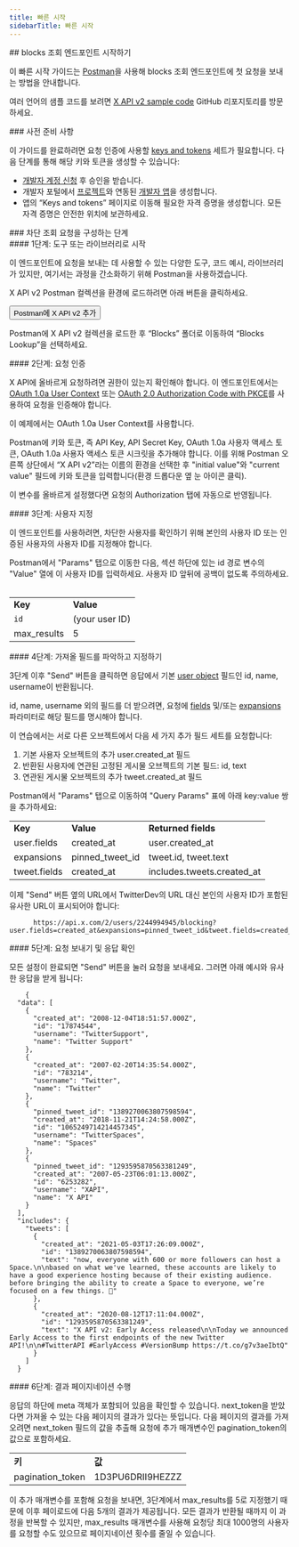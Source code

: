 ```yaml
---
title: 빠른 시작
sidebarTitle: 빠른 시작
---
```



<div id="getting-started-with-the-blocks-lookup-endpoint">
  ## blocks 조회 엔드포인트 시작하기
</div>

이 빠른 시작 가이드는 [Postman](/ko/tutorials/postman-getting-started)을 사용해 blocks 조회 엔드포인트에 첫 요청을 보내는 방법을 안내합니다.

여러 언어의 샘플 코드를 보려면 [X API v2 sample code](https://github.com/xdevplatform/Twitter-API-v2-sample-code) GitHub 리포지토리를 방문하세요.

<Note>
  ### 사전 준비 사항

  이 가이드를 완료하려면 요청 인증에 사용할 [keys and tokens](/ko/resources/fundamentals/authentication) 세트가 필요합니다. 다음 단계를 통해 해당 키와 토큰을 생성할 수 있습니다:

  - [개발자 계정 신청](https://developer.x.com/en/apply-for-access) 후 승인을 받습니다.
  - 개발자 포털에서 [프로젝트](/ko/resources/fundamentals/projects)와 연동된 [개발자 앱](/ko/resources/fundamentals/developer-apps)을 생성합니다.
  - 앱의 “Keys and tokens” 페이지로 이동해 필요한 자격 증명을 생성합니다. 모든 자격 증명은 안전한 위치에 보관하세요.
</Note>

<div id="steps-to-build-a-blocks-lookup-request">
  ### 차단 조회 요청을 구성하는 단계
</div>

<div id="step-one-start-with-a-tool-or-library">
  #### 1단계: 도구 또는 라이브러리로 시작
</div>

이 엔드포인트에 요청을 보내는 데 사용할 수 있는 다양한 도구, 코드 예시, 라이브러리가 있지만, 여기서는 과정을 간소화하기 위해 Postman을 사용하겠습니다.

X API v2 Postman 컬렉션을 환경에 로드하려면 아래 버튼을 클릭하세요.

<Button href="https://app.getpostman.com/run-collection/9956214-784efcda-ed4c-4491-a4c0-a26470a67400">
  Postman에 X API v2 추가
</Button>

Postman에 X API v2 컬렉션을 로드한 후 “Blocks” 폴더로 이동하여 “Blocks Lookup”을 선택하세요.
 

<div id="step-two-authenticate-your-request">
  #### 2단계: 요청 인증
</div>

X API에 올바르게 요청하려면 권한이 있는지 확인해야 합니다. 이 엔드포인트에서는 [OAuth 1.0a User Context](/ko/resources/fundamentals/authentication) 또는 [OAuth 2.0 Authorization Code with PKCE](ko/resources/fundamentals/authentication#oauth-2-0-authorization-code-flow-with-pkce-2)를 사용하여 요청을 인증해야 합니다.

이 예제에서는 OAuth 1.0a User Context를 사용합니다.

Postman에 키와 토큰, 즉 API Key, API Secret Key, OAuth 1.0a 사용자 액세스 토큰, OAuth 1.0a 사용자 액세스 토큰 시크릿을 추가해야 합니다. 이를 위해 Postman 오른쪽 상단에서 “X API v2”라는 이름의 환경을 선택한 후 "initial value"와 "current value" 필드에 키와 토큰을 입력합니다(환경 드롭다운 옆 눈 아이콘 클릭).

이 변수를 올바르게 설정했다면 요청의 Authorization 탭에 자동으로 반영됩니다.
 

<div id="step-three-specify-a-user">
  #### 3단계: 사용자 지정
</div>

이 엔드포인트를 사용하려면, 차단한 사용자를 확인하기 위해 본인의 사용자 ID 또는 인증된 사용자의 사용자 ID를 지정해야 합니다.

Postman에서 "Params" 탭으로 이동한 다음, 섹션 하단에 있는 id 경로 변수의 "Value" 열에 이 사용자 ID를 입력하세요. 사용자 ID 앞뒤에 공백이 없도록 주의하세요.
 

|     |     |
| :--- | :--- |
| **Key** | **Value** |
| `id` | (your user ID) |
| max\_results | 5   |

<div id="step-four-identify-and-specify-which-fields-you-would-like-to-retrieve">
  #### 4단계: 가져올 필드를 파악하고 지정하기
</div>

3단계 이후 "Send" 버튼을 클릭하면 응답에서 기본 [user object](/ko/x-api/fundamentals/data-dictionary#user) 필드인 id, name, username이 반환됩니다.

id, name, username 외의 필드를 더 받으려면, 요청에 [fields](/ko/x-api/fundamentals/fields) 및/또는 [expansions](/ko/x-api/fundamentals/expansions) 파라미터로 해당 필드를 명시해야 합니다.

이 연습에서는 서로 다른 오브젝트에서 다음 세 가지 추가 필드 세트를 요청합니다:

1. 기본 사용자 오브젝트의 추가 user.created\_at 필드
2. 반환된 사용자에 연관된 고정된 게시물 오브젝트의 기본 필드: id, text
3. 연관된 게시물 오브젝트의 추가 tweet.created\_at 필드

Postman에서 "Params" 탭으로 이동하여 "Query Params" 표에 아래 key:value 쌍을 추가하세요:

|     |     |     |
| :--- | :--- | :--- |
| **Key** | **Value** | **Returned fields** |
| user.fields | created\_at | user.created\_at |
| expansions | pinned\_tweet\_id | tweet.id, tweet.text |
| tweet.fields | created\_at | includes.tweets.created\_at |

이제 "Send" 버튼 옆의 URL에서 TwitterDev의 URL 대신 본인의 사용자 ID가 포함된 유사한 URL이 표시되어야 합니다:

```
      https://api.x.com/2/users/2244994945/blocking?user.fields=created_at&expansions=pinned_tweet_id&tweet.fields=created_at
```

<div id="step-five-make-your-request-and-review-your-response">
  #### 5단계: 요청 보내기 및 응답 확인
</div>

모든 설정이 완료되면 "Send" 버튼을 눌러 요청을 보내세요. 그러면 아래 예시와 유사한 응답을 받게 됩니다:

```
    {
  "data": [
    {
      "created_at": "2008-12-04T18:51:57.000Z",
      "id": "17874544",
      "username": "TwitterSupport",
      "name": "Twitter Support"
    },
    {
      "created_at": "2007-02-20T14:35:54.000Z",
      "id": "783214",
      "username": "Twitter",
      "name": "Twitter"
    },
    {
      "pinned_tweet_id": "1389270063807598594",
      "created_at": "2018-11-21T14:24:58.000Z",
      "id": "1065249714214457345",
      "username": "TwitterSpaces",
      "name": "Spaces"
    },
    {
      "pinned_tweet_id": "1293595870563381249",
      "created_at": "2007-05-23T06:01:13.000Z",
      "id": "6253282",
      "username": "XAPI",
      "name": "X API"
    }
  ],
  "includes": {
    "tweets": [
      {
        "created_at": "2021-05-03T17:26:09.000Z",
        "id": "1389270063807598594",
        "text": "now, everyone with 600 or more followers can host a Space.\n\nbased on what we've learned, these accounts are likely to have a good experience hosting because of their existing audience. before bringing the ability to create a Space to everyone, we’re focused on a few things. 🧵"
      },
      {
        "created_at": "2020-08-12T17:11:04.000Z",
        "id": "1293595870563381249",
        "text": "X API v2: Early Access released\n\nToday we announced Early Access to the first endpoints of the new Twitter API!\n\n#TwitterAPI #EarlyAccess #VersionBump https://t.co/g7v3aeIbtQ"
      }
    ]
  }
```

<div id="step-six-paginate-through-your-results">
  #### 6단계: 결과 페이지네이션 수행
</div>

응답의 하단에 meta 객체가 포함되어 있음을 확인할 수 있습니다. next\_token을 받았다면 가져올 수 있는 다음 페이지의 결과가 있다는 뜻입니다. 다음 페이지의 결과를 가져오려면 next\_token 필드의 값을 추출해 요청에 추가 매개변수인 pagination\_token의 값으로 포함하세요.
 

|     |     |
| :--- | :--- |
| **키** | **값** |
| pagination\_token | 1D3PU6DRII9HEZZZ |

이 추가 매개변수를 포함해 요청을 보내면, 3단계에서 max\_results를 5로 지정했기 때문에 이후 페이로드에 다음 5개의 결과가 제공됩니다. 모든 결과가 반환될 때까지 이 과정을 반복할 수 있지만, max\_results 매개변수를 사용해 요청당 최대 1000명의 사용자를 요청할 수도 있으므로 페이지네이션 횟수를 줄일 수 있습니다.